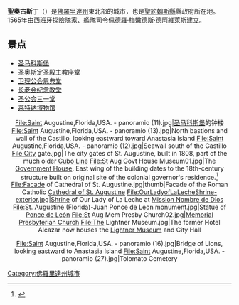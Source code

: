 {{Infobox settlement
|official_name = 聖奧古斯丁市
|other_name             =
|native_name            =  
|nickname = 古都
|settlement_type        = <!--For Town or Village (Leave blank for the default City)-->
|motto =
<!-- images and maps  ----------->
|image_skyline = StAugustineMontage.png
|imagesize              =
|image_caption          = 
|image_flag =
|flag_size      fff        =
|image_seal =
|seal_size              =
|image_shield           =
|shield_size            =
|image_blank_emblem     =
|blank_emblem_type      =
|blank_emblem_size      =
|image_map = St._Johns_County_Florida_Incorporated_and_Unincorporated_areas_St._Augustine_Highlighted.svg
|mapsize = 80px
|map_caption = 位於[[佛羅里達州|佛羅里達州]][[聖約翰斯縣_(佛羅里達州)|聖約翰斯縣]]的位置
|image_map1             =
|mapsize1               =
|map_caption1           =
|image_dot_map          =
|dot_mapsize            =
|dot_map_caption        =
|dot_x =
|dot_y =
|pushpin_map            = <!-- the name of a location map as per http://en.wikipedia.org/wiki/Template:Location_map -->
|pushpin_label_position = <!-- the position of the pushpin label: left, right, top, bottom, none -->
|pushpin_map_caption    =
|pushpin_mapsize        =
<!-- Location ------------------>
|subdivision_type  = [[世界地理索引|國家]]
|subdivision_name  =  {{USA}}
|subdivision_type1 = [[美國行政區劃|州別]]
|subdivision_name1 = [[佛羅里達州|佛羅里達州]]
|subdivision_type2 = [[佛羅里達州行政區劃|縣別]]
|subdivision_name2 = [[聖約翰斯縣_(佛羅里達州)|聖約翰斯縣]]
|subdivision_type3      =
|subdivision_name3      =
|subdivision_type4      =
|subdivision_name4      =
<!-- Politics ----------------->
|government_footnotes   =
|government_type        =
|leader_title = [[市長|市長]]
|leader_name =   Joseph L. Boles
|leader_title1          =  <!-- for places with, say, both a mayor and a city manager -->
|leader_name1           =
|leader_title2          =
|leader_name2           =
|leader_title3          =
|leader_name3           =
|leader_title4          =
|leader_name4           =
|established_title      =  Established
|established_date    =  1565年
|established_title2     =  <!-- Incorporated (town) -->
|established_date2      =
|established_title3     =  <!-- Incorporated (city) -->
|established_date3      =
<!-- Area    --------------------->
|area_magnitude =
|unit_pref                = 
|area_footnotes           =
|area_total_km2 = 27.8
|area_land_km2 = 21.7
|area_water_km2 = 6.1
|area_total_sq_mi = 10.7
|area_land_sq_mi = 8.4
|area_water_sq_mi= 2.3
|area_urban_km2           =
|area_urban_sq_mi         =
|area_metro_km2           =
|area_metro_sq_mi         =
|area_blank1_title        =
|area_blank1_km2          =
|area_blank1_sq_mi        =
<!-- Population   ----------------------->
|population_as_of = 2007
|population_footnotes           =
|population_note                =
|population_total = 12,284
|population_density_km2 = 534.7
|population_density_sq_mi       =
|population_metro = 1,277,997
|population_density_metro_km2   =
|population_density_metro_sq_mi =
|population_urban               =
|population_density_urban_km2   =
|population_density_urban_sq_mi =
|population_blank1_title        =
|population_blank1              =
|population_density_blank1_km2 =
|population_density_blank1_sq_mi =
<!-- General information  --------------->
|timezone = [[North_American_Eastern_Time_Zone|EST]]
|utc_offset = -5
|timezone_DST = [[Eastern_Daylight_Time|EDT]]
|utc_offset_DST = -4
|elevation_footnotes    =  <!--for references: use <ref> </ref> tags-->
|elevation_m = 1.52
|elevation_ft           =
<!-- Area/postal codes & others -------->
|postal_code_type       =  <!-- enter ZIP code, Postcode, Post code, Postal code... -->
|postal_code            =
 zip codes              = 32086,32084
|area_code              = 904
|blank_name             =
|blank_info             =
|blank1_name            =
|blank1_info            =
|website = [http://www.staugustinegovernment.com/ staugustinegovernment.com]
|footnotes =
}}

'''聖奧古斯丁'''（{{lang-en|St. Augustine}}）是[[佛羅里達州|佛羅里達州]]東北部的城市，也是[[聖約翰斯縣_(佛羅里達州)|聖約翰斯縣]]縣政府所在地。1565年由西班牙探險隊家、艦隊司令[[佩德羅·梅嫩德斯·德阿維萊斯|佩德羅·梅嫩德斯·德阿維萊斯]]建立。

==景点==
*[[圣马科斯堡|圣马科斯堡]]
*[[圣奥斯定圣殿主教座堂_(圣奥古斯丁)|圣奥斯定圣殿主教座堂]]
*[[卫理公会恩典堂_(圣奥古斯丁)|卫理公会恩典堂]]
*[[长老会纪念教堂_(圣奥古斯丁)|长老会纪念教堂]]
*[[圣公会三一堂_(圣奥古斯丁)|圣公会三一堂]]
*[[莱特纳博物馆|莱特纳博物馆]]

<div style="text-align:center;">
<gallery mode="packed" heights="180">
File:Saint Augustine,Florida,USA. - panoramio (11).jpg|[[圣马科斯堡|圣马科斯堡]]的钟楼
File:Saint Augustine,Florida,USA. - panoramio (13).jpg|North bastions and wall of the Castillo, looking eastward toward Anastasia Island
File:Saint Augustine,Florida,USA. - panoramio (12).jpg|Seawall south of the Castillo
File:City gate.jpg|The city gates of St. Augustine, built in 1808, part of the much older [[Cubo_Line|Cubo Line]]
File:St Aug Govt House Museum01.jpg|The [[Government_House_(St._Augustine)|Government House]]. East wing of the building dates to the 18th-century structure built on original site of the colonial governor's residence.<ref name="Kornwolf2002">{{cite book|first=James D.|last=Kornwolf|title=Architecture and Town Planning in Colonial North America|url=https://books.google.com/books?id=HybqAAAAMAAJ&q=%22fronting%20on%20the%20plaza%22|year=2002|publisher=Johns Hopkins University Press|isbn=978-0-8018-5986-1|page=87}}</ref>
File:Facade of Cathedral of St. Augustine.jpg|thumb|Facade of the Roman Catholic [[Cathedral_Basilica_of_St._Augustine_(St._Augustine,_Florida)|Cathedral of St. Augustine]]
File:OurLadyofLaLecheShrine-exterior.jpg|Shrine of Our Lady of La Leche at [[Mission_Nombre_de_Dios|Mission Nombre de Dios]]
File:St. Augustine (Florida)-Juan Ponce de Leon monument.jpg|Statue of [[Juan_Ponce_de_León|Ponce de León]]
File:St Aug Mem Presby Church02.jpg|[[Memorial_Presbyterian_Church|Memorial Presbyterian Church]]
File:The Lightner Museum.jpg|The former Hotel Alcazar now houses the [[Lightner_Museum|Lightner Museum]] and City Hall

File:Saint Augustine,Florida,USA. - panoramio (16).jpg|Bridge of Lions, looking eastward to Anastasia Island
File:Saint Augustine,Florida,USA. - panoramio (27).jpg|Tolomato Cemetery
</gallery></div>
{{聖約翰斯縣 (佛羅里達州)}}
{{Authority control}}
[[Category:佛羅里達州城市|Category:佛羅里達州城市]]